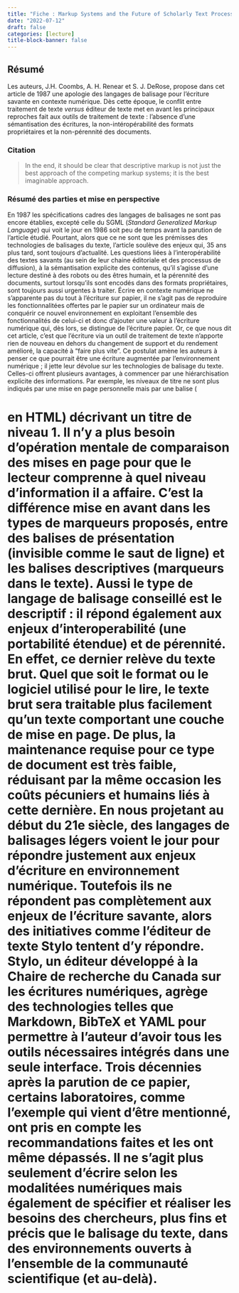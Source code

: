 ```yaml
---
title: "Fiche : Markup Systems and the Future of Scholarly Text Processins"
date: "2022-07-12"
draft: false
categories: [lecture]
title-block-banner: false
---
```


## Résumé

Les auteurs, J.H. Coombs, A. H. Renear et S. J. DeRose, propose dans cet article de 1987 une apologie des langages de balisage pour l'écriture savante en contexte numérique. Dès cette époque, le conflit entre traitement de texte _versus_ éditeur de texte met en avant les principaux reproches fait aux outils de traitement de texte : l'absence d'une sémantisation des écritures, la non-intéropérabilité des formats propriétaires et la non-pérennité des documents. 

### Citation

> In the end, it should be clear that descriptive markup is not just the best approach of the competing markup systems; it is the best imaginable approach.

### Résumé des parties et mise en perspective

En 1987 les spécifications cadres des langages de balisages ne sont pas encore établies, excepté celle du SGML (_Standard Generalized Markup Language_) qui voit le jour en 1986 soit peu de temps avant la parution de l'article étudié. Pourtant, alors que ce ne sont que les prémisses des technologies de balisages du texte, l'article soulève des enjeux qui, 35 ans plus tard, sont toujours d'actualité. Les questions liées à l'interopérabilité des textes savants (au sein de leur chaine éditoriale et des processus de diffusion), à la sémantisation explicite des contenus, qu'il s'agisse d'une lecture destiné à des robots ou des êtres humain, et la pérennité des documents, surtout lorsqu'ils sont encodés dans des formats propriétaires, sont toujours aussi urgentes à traiter. 
Écrire en contexte numérique ne s'apparente pas du tout à l'écriture sur papier, il ne s'agit pas de reproduire les fonctionnalitées offertes par le papier sur un ordinateur mais de conquérir ce nouvel environnement en exploitant l'ensemble des fonctionnalités de celui-ci et donc d'ajouter une valeur à l'écriture numérique qui, dès lors, se distingue de l'écriture papier. 
Or, ce que nous dit cet article, c'est que l'écriture via un outil de traitement de texte n'apporte rien de nouveau en dehors du changement de support et du rendement amélioré, la capacité à "faire plus vite". 
Ce postulat amène les auteurs à penser ce que pourrait être une écriture augmentée par l'environnement numérique ; il jette leur dévolue sur les technologies de balisage du texte.
Celles-ci offrent plusieurs avantages, à commencer par une hiérarchisation explicite des informations. Par exemple, les niveaux de titre ne sont plus indiqués par une mise en page personnelle mais par une balise (<h1> en HTML) décrivant un titre de niveau 1. Il n'y a plus besoin d'opération mentale de comparaison des mises en page pour que le lecteur comprenne à quel niveau d'information il a affaire. C'est la différence mise en avant dans les types de marqueurs proposés, entre des balises de présentation (invisible comme le saut de ligne) et les balises descriptives (marqueurs dans le texte).
Aussi le type de langage de balisage conseillé est le descriptif : il répond également aux enjeux d'interoperabilité (une portabilité étendue) et de pérennité. En effet, ce dernier relève du texte brut. Quel que soit le format ou le logiciel utilisé pour le lire, le texte brut sera traitable plus facilement qu'un texte comportant une couche de mise en page. De plus, la maintenance requise pour ce type de document est très faible, réduisant par la même occasion les coûts pécuniers et humains liés à cette dernière.
En nous projetant au début du 21e siècle, des langages de balisages légers voient le jour pour répondre justement aux enjeux d'écriture en environnement numérique. Toutefois ils ne répondent pas complètement aux enjeux de l'écriture savante, alors des initiatives comme l'éditeur de texte Stylo tentent d'y répondre.
Stylo, un éditeur développé à la Chaire de recherche du Canada sur les écritures numériques, agrège des technologies telles que Markdown, BibTeX et YAML pour permettre à l'auteur d'avoir tous les outils nécessaires intégrés dans une seule interface.
Trois décennies après la parution de ce papier, certains laboratoires, comme l'exemple qui vient d'être mentionné, ont pris en compte les recommandations faites et les ont même dépassés. Il ne s'agit plus seulement d'écrire selon les modalitées numériques mais également de spécifier et réaliser les besoins des chercheurs, plus fins et précis que le balisage du texte, dans des environnements ouverts à l'ensemble de la communauté scientifique (et au-delà).